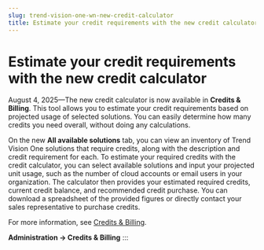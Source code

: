 ```yaml
---
slug: trend-vision-one-wn-new-credit-calculator
title: Estimate your credit requirements with the new credit calculator
---
```

# Estimate your credit requirements with the new credit calculator

August 4, 2025—The new credit calculator is now available in **Credits & Billing**. This tool allows you to estimate your credit requirements based on projected usage of selected solutions. You can easily determine how many credits you need overall, without doing any calculations.

On the new **All available solutions** tab, you can view an inventory of Trend Vision One solutions that require credits, along with the description and credit requirement for each. To estimate your required credits with the credit calculator, you can select available solutions and input your projected unit usage, such as the number of cloud accounts or email users in your organization. The calculator then provides your estimated required credits, current credit balance, and recommended credit purchase. You can download a spreadsheet of the provided figures or directly contact your sales representative to purchase credits.

For more information, see [Credits & Billing](credits-billing.mdx).

**Administration → Credits & Billing**
:::
